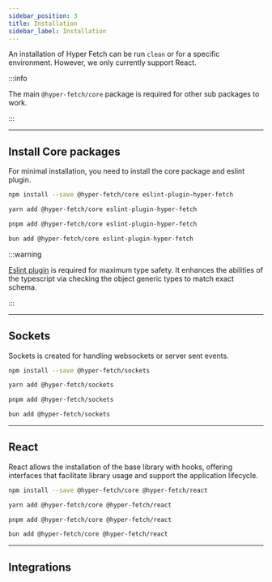 ```yaml
---
sidebar_position: 3
title: Installation
sidebar_label: Installation
---
```



An installation of Hyper Fetch can be run `clean` or for a specific environment. However, we only currently support
React.

:::info

The main `@hyper-fetch/core` package is required for other sub packages to work.

:::

---

## Install Core packages

For minimal installation, you need to install the core package and eslint plugin.

<Tabs>
  <TabItem value="npm" label="npm" default>

```bash npm2yarn
npm install --save @hyper-fetch/core eslint-plugin-hyper-fetch
```

  </TabItem>
  <TabItem value="yarn" label="yarn">

```bash npm2yarn
yarn add @hyper-fetch/core eslint-plugin-hyper-fetch
```

  </TabItem>
  <TabItem value="pnpm" label="pnpm">

```bash npm2yarn
pnpm add @hyper-fetch/core eslint-plugin-hyper-fetch
```

  </TabItem>
  <TabItem value="bun" label="bun">

```bash npm2yarn
bun add @hyper-fetch/core eslint-plugin-hyper-fetch
```

  </TabItem>
</Tabs>

:::warning

[Eslint plugin](../integrations/plugin-eslint/) is required for maximum type safety. It enhances the abilities of the
typescript via checking the object generic types to match exact schema.

:::

---

## Sockets

Sockets is created for handling websockets or server sent events.

<Tabs>
  <TabItem value="npm" label="npm" default>

```bash npm2yarn
npm install --save @hyper-fetch/sockets
```

  </TabItem>
  <TabItem value="yarn" label="yarn">

```bash npm2yarn
yarn add @hyper-fetch/sockets
```

  </TabItem>
  <TabItem value="pnpm" label="pnpm">

```bash npm2yarn
pnpm add @hyper-fetch/sockets
```

  </TabItem>
  <TabItem value="bun" label="bun">

```bash npm2yarn
bun add @hyper-fetch/sockets
```

  </TabItem>
</Tabs>

---

## React

React allows the installation of the base library with hooks, offering interfaces that facilitate library usage and
support the application lifecycle.

<Tabs>
  <TabItem value="npm" label="npm" default>

```bash npm2yarn
npm install --save @hyper-fetch/core @hyper-fetch/react
```

  </TabItem>
  <TabItem value="yarn" label="yarn">

```bash npm2yarn
yarn add @hyper-fetch/core @hyper-fetch/react
```

  </TabItem>
  <TabItem value="pnpm" label="pnpm">

```bash npm2yarn
pnpm add @hyper-fetch/core @hyper-fetch/react
```

  </TabItem>
  <TabItem value="bun" label="bun">

```bash npm2yarn
bun add @hyper-fetch/core @hyper-fetch/react
```

  </TabItem>
</Tabs>

---

## Integrations

<LinkCard
  type="docs"
  title="Integrations"
  description="Find out how to integrate Hyper Fetch with your favorite libraries"
  to="/docs/integrations/getting-started"
/>
